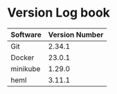# Version Log book

Software Version Number
-------- --------------
Git      2.34.1
Docker   23.0.1
minikube 1.29.0
heml     3.11.1